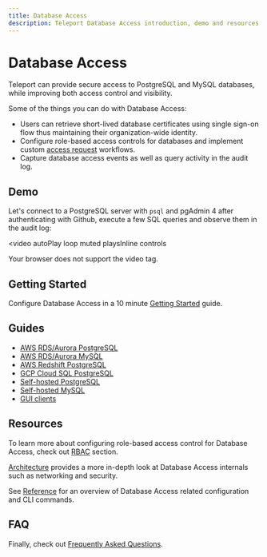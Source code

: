```yaml
---
title: Database Access
description: Teleport Database Access introduction, demo and resources
---
```


# Database Access

Teleport can provide secure access to PostgreSQL and MySQL databases, while
improving both access control and visibility.

Some of the things you can do with Database Access:

- Users can retrieve short-lived database certificates using single sign-on
  flow thus maintaining their organization-wide identity.
- Configure role-based access controls for databases and implement custom
  [access request](../enterprise/workflow/index.mdx) workflows.
- Capture database access events as well as query activity in the audit log.

## Demo

Let's connect to a PostgreSQL server with `psql` and pgAdmin 4 after authenticating
with Github, execute a few SQL queries and observe them in the audit log:

<video
  autoPlay
  loop
  muted
  playsInline
  controls
>
  <source
    src="https://goteleport.com/teleport/videos/database-access-preview/dbaccessdemo.mp4"
    type="video/mp4"
  />

  <source
    src="https://goteleport.com/teleport/videos/database-access-preview/dbaccessdemo.webm"
    type="video/webm"
  />

  Your browser does not support the video tag.
</video>

## Getting Started

Configure Database Access in a 10 minute [Getting Started](./getting-started.mdx)
guide.

## Guides

- [AWS RDS/Aurora PostgreSQL](./guides/postgres-aws.mdx)
- [AWS RDS/Aurora MySQL](./guides/mysql-aws.mdx)
- [AWS Redshift PostgreSQL](./guides/postgres-redshift.mdx)
- [GCP Cloud SQL PostgreSQL](./guides/postgres-cloudsql.mdx)
- [Self-hosted PostgreSQL](./guides/postgres-self-hosted.mdx)
- [Self-hosted MySQL](./guides/mysql-self-hosted.mdx)
- [GUI clients](./guides/gui-clients.mdx)

## Resources

To learn more about configuring role-based access control for Database Access,
check out [RBAC](./rbac.mdx) section.

[Architecture](./architecture.mdx) provides a more in-depth
look at Database Access internals such as networking and security.

See [Reference](./reference.mdx) for an overview of
Database Access related configuration and CLI commands.

## FAQ

Finally, check out [Frequently Asked Questions](./faq.mdx).

